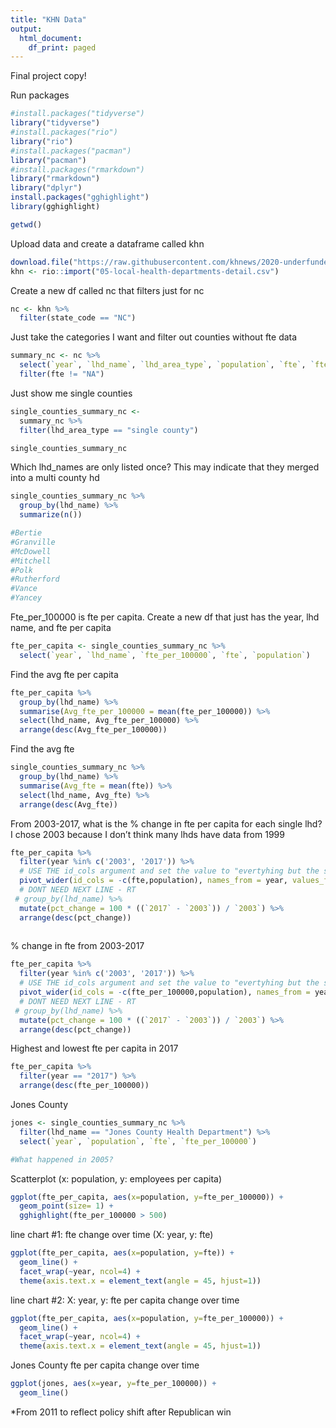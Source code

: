 ---
title: "KHN Data"
output:
  html_document:
    df_print: paged
---
Final project copy!

Run packages
```{r}
#install.packages("tidyverse")
library("tidyverse")
#install.packages("rio")
library("rio")
#install.packages("pacman")
library("pacman")
#install.packages("rmarkdown")
library("rmarkdown")
library("dplyr")
install.packages("gghighlight")
library(gghighlight)
```

```{r}
getwd()
```


Upload data and create a dataframe called khn
```{r}
download.file("https://raw.githubusercontent.com/khnews/2020-underfunded-under-threat-data/master/data/05-local-health-departments-detail.csv", "05-local-health-departments-detail.csv")
khn <- rio::import("05-local-health-departments-detail.csv")
```

Create a new df called nc that filters just for nc
```{r}
nc <- khn %>%
  filter(state_code == "NC")
```

Just take the categories I want and filter out counties without fte data
```{r}
summary_nc <- nc %>%
  select(`year`, `lhd_name`, `lhd_area_type`, `population`, `fte`, `fte_per_100000`, `population`) %>%
  filter(fte != "NA")
```

Just show me single counties
```{r}
single_counties_summary_nc <-
  summary_nc %>%
  filter(lhd_area_type == "single county") 

single_counties_summary_nc
```

Which lhd_names are only listed once? This may indicate that they merged into a multi county hd
```{r}
single_counties_summary_nc %>%
  group_by(lhd_name) %>%
  summarize(n()) 

#Bertie
#Granville
#McDowell
#Mitchell
#Polk
#Rutherford
#Vance
#Yancey
```

Fte_per_100000 is fte per capita. Create a new df that just has the year, lhd name, and fte per capita
```{r}
fte_per_capita <- single_counties_summary_nc %>%
  select(`year`, `lhd_name`, `fte_per_100000`, `fte`, `population`)

```

Find the avg fte per capita 
```{r}
fte_per_capita %>%
  group_by(lhd_name) %>%
  summarise(Avg_fte_per_100000 = mean(fte_per_100000)) %>%
  select(lhd_name, Avg_fte_per_100000) %>%
  arrange(desc(Avg_fte_per_100000))

```
Find the avg fte
```{r}
single_counties_summary_nc %>%
  group_by(lhd_name) %>%
  summarise(Avg_fte = mean(fte)) %>%
  select(lhd_name, Avg_fte) %>%
  arrange(desc(Avg_fte))
```

From 2003-2017, what is the % change in fte per capita for each single lhd? I chose 2003 because I don't think many lhds have data from 1999
```{r}
fte_per_capita %>%
  filter(year %in% c('2003', '2017')) %>%
  # USE THE id_cols argument and set the value to "evertyhing but the set of columns that contains fte and population". This allows each row to be unique to the lhd_name rather than lhd_name + fte + population.
  pivot_wider(id_cols = -c(fte,population), names_from = year, values_from = fte_per_100000) %>%
  # DONT NEED NEXT LINE - RT
 # group_by(lhd_name) %>%
  mutate(pct_change = 100 * ((`2017` - `2003`)) / `2003`) %>%
  arrange(desc(pct_change))
 
```

% change in fte from 2003-2017 
```{r}
fte_per_capita %>%
  filter(year %in% c('2003', '2017')) %>%
  # USE THE id_cols argument and set the value to "evertyhing but the set of columns that contains fte and population". This allows each row to be unique to the lhd_name rather than lhd_name + fte + population.
  pivot_wider(id_cols = -c(fte_per_100000,population), names_from = year, values_from = fte) %>%
  # DONT NEED NEXT LINE - RT
 # group_by(lhd_name) %>%
  mutate(pct_change = 100 * ((`2017` - `2003`)) / `2003`) %>%
  arrange(desc(pct_change))
```

Highest and lowest fte per capita in 2017
```{r}
fte_per_capita %>%
  filter(year == "2017") %>%
  arrange(desc(fte_per_100000))
```

Jones County
```{r}
jones <- single_counties_summary_nc %>%
  filter(lhd_name == "Jones County Health Department") %>%
  select(`year`, `population`, `fte`, `fte_per_100000`)

#What happened in 2005?
```

Scatterplot (x: population, y: employees per capita)
```{r}
ggplot(fte_per_capita, aes(x=population, y=fte_per_100000)) + 
  geom_point(size= 1) +
  gghighlight(fte_per_100000 > 500)
```

line chart #1: fte change over time (X: year, y: fte)
```{r}
ggplot(fte_per_capita, aes(x=population, y=fte)) + 
  geom_line() +
  facet_wrap(~year, ncol=4) +
  theme(axis.text.x = element_text(angle = 45, hjust=1))
```

line chart #2: X: year, y: fte per capita change over time
```{r}
ggplot(fte_per_capita, aes(x=population, y=fte_per_100000)) + 
  geom_line() +
  facet_wrap(~year, ncol=4) +
  theme(axis.text.x = element_text(angle = 45, hjust=1))
```

Jones County fte per capita change over time
```{r}
ggplot(jones, aes(x=year, y=fte_per_100000)) + 
  geom_line() 
```

*From 2011 to reflect policy shift after Republican win

